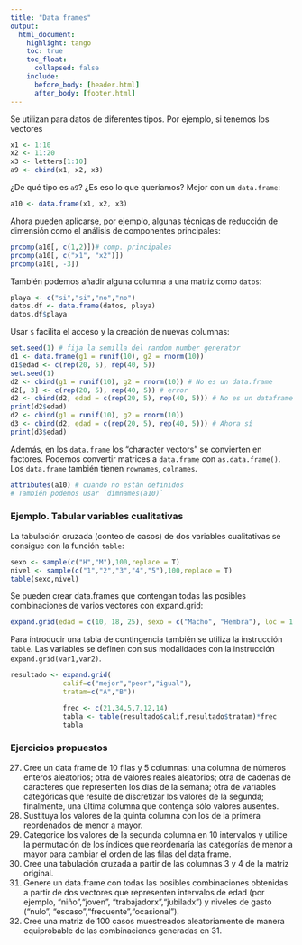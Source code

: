 ```yaml
---
title: "Data frames"
output: 
  html_document:
    highlight: tango
    toc: true
    toc_float:
      collapsed: false
    include:
      before_body: [header.html]
      after_body: [footer.html]
---
```


Se utilizan para datos de diferentes tipos. Por ejemplo, si tenemos los vectores

```r
x1 <- 1:10
x2 <- 11:20
x3 <- letters[1:10]
a9 <- cbind(x1, x2, x3)

```

¿De qué tipo es `a9`? ¿Es eso lo que queríamos? Mejor con un `data.frame`:

```r
a10 <- data.frame(x1, x2, x3)
```

Ahora pueden aplicarse, por ejemplo, algunas técnicas de reducción de dimensión como el análisis de componentes principales:

```r
prcomp(a10[, c(1,2)])# comp. principales
prcomp(a10[, c("x1", "x2")])
prcomp(a10[, -3])
```

También podemos añadir alguna columna a una matriz como `datos`:
        
```r
playa <- c("si","si","no","no")
datos.df <- data.frame(datos, playa)
datos.df$playa
```

Usar `$` facilita el acceso y la creación de nuevas columnas:

```r
set.seed(1) # fija la semilla del random number generator
d1 <- data.frame(g1 = runif(10), g2 = rnorm(10))
d1$edad <- c(rep(20, 5), rep(40, 5))
set.seed(1)
d2 <- cbind(g1 = runif(10), g2 = rnorm(10)) # No es un data.frame
d2[, 3] <- c(rep(20, 5), rep(40, 5)) # error
d2 <- cbind(d2, edad = c(rep(20, 5), rep(40, 5))) # No es un dataframe
print(d2$edad)
d2 <- cbind(g1 = runif(10), g2 = rnorm(10))
d3 <- cbind(d2, edad = c(rep(20, 5), rep(40, 5))) # Ahora sí
print(d3$edad)
```      

Además, en los `data.frame` los “character vectors” se convierten en factores. Podemos convertir matrices a `data.frame` con `as.data.frame()`. Los `data.frame` también tienen `rownames`, `colnames`.

```r
attributes(a10) # cuando no están definidos
# También podemos usar `dimnames(a10)`
```


### Ejemplo. Tabular variables cualitativas

La tabulación cruzada (conteo de casos) de dos variables cualitativas se consigue con la función `table`:
            
```r
sexo <- sample(c("H","M"),100,replace = T)
nivel <- sample(c("1","2","3","4","5"),100,replace = T)
table(sexo,nivel)
```

Se pueden crear data.frames que contengan todas las posibles combinaciones de varios vectores con expand.grid:

```r
expand.grid(edad = c(10, 18, 25), sexo = c("Macho", "Hembra"), loc = 1:3)
```

Para introducir una tabla de contingencia también se utiliza la instrucción `table`. Las variables se definen con sus modalidades con la instrucción `expand.grid(var1,var2)`.

             
```r
resultado <- expand.grid(
             calif=c("mejor","peor","igual"),
             tratam=c("A","B"))

             frec <- c(21,34,5,7,12,14)
             tabla <- table(resultado$calif,resultado$tratam)*frec
             tabla
```



### Ejercicios propuestos
27. Cree un data frame de 10 filas y 5 columnas: una columna de números enteros aleatorios; otra de valores reales aleatorios; otra de cadenas de caracteres que representen los días de la semana; otra de  variables categóricas que resulte de discretizar los valores de la segunda; finalmente, una última columna que contenga sólo valores ausentes.
28. Sustituya los valores de la quinta columna con los de la primera reordenados de menor a mayor.
29. Categorice los valores de la segunda columna en 10 intervalos y utilice la permutación de los índices que reordenaría las categorías de menor a mayor para cambiar el orden de las filas del data.frame. 
30. Cree una tabulación cruzada a partir de las columnas 3 y 4 de la matriz original.
31. Genere un data.frame con todas las posibles combinaciones obtenidas a partir de dos vectores que representen intervalos de edad (por ejemplo, "niño","joven", "trabajadorx","jubiladx") y niveles de gasto ("nulo", "escaso","frecuente","ocasional").
32. Cree una matriz de 100 casos muestreados aleatoriamente de manera equiprobable de las combinaciones generadas en 31. 
